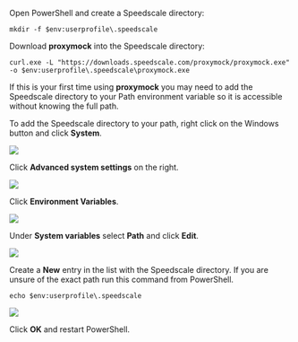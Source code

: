 
<WindowsWarning />

Open PowerShell and create a Speedscale directory:

```
mkdir -f $env:userprofile\.speedscale
```

Download **proxymock** into the Speedscale directory:

```
curl.exe -L "https://downloads.speedscale.com/proxymock/proxymock.exe" -o $env:userprofile\.speedscale\proxymock.exe
```

If this is your first time using **proxymock** you may need to add the Speedscale
directory to your Path environment variable so it is accessible without knowing
the full path.

To add the Speedscale directory to your path, right click on the Windows button and click **System**.

![](./windows_add_path-system.png)

Click **Advanced system settings** on the right.

![](./windows_add_path-advanced_system_settings.png)

Click **Environment Variables**.

![](./windows_add_path-environment_variables.png)

Under **System variables** select **Path** and click **Edit**.

![](./windows_add_path-edit_path.png)

Create a **New** entry in the list with the Speedscale directory.  If you are
unsure of the exact path run this command from PowerShell.

```
echo $env:userprofile\.speedscale
```

![](./windows_add_path-new_entry.png)

Click **OK** and restart PowerShell.
